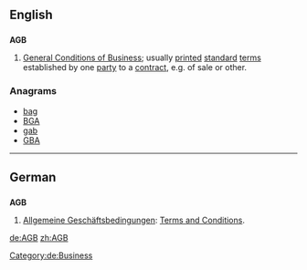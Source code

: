 {{also|ağb}}
==English==

==={{initialism}}===
'''AGB'''
# [[w:General Conditions of Business|General Conditions of Business]]; usually [[printed]] [[standard]] [[term]]s established by one [[party]] to a [[contract]], e.g. of sale or other.

===Anagrams===
* [[bag#English|bag]]
* [[BGA#English|BGA]]
* [[gab#English|gab]]
* [[GBA#English|GBA]]


----
==German==

==={{initialism|de}}===
'''AGB'''
 
# [[Allgemeine Geschäftsbedingungen]]: [[w:Terms and Conditions|Terms and Conditions]]. 

[[Category:de:Business]]

[[de:AGB]]
[[zh:AGB]]